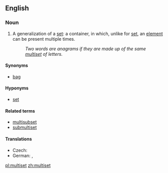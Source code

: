 ==English==
{{wikipedia}}

===Noun===
{{en-noun}}

# {{set_theory}} A generalization of a [[set]]: a container, in which, unlike for [[set]], an [[element]] can be present multiple times.
#: ''Two words are anagrams if they are made up of the same [[multiset]] of letters.''

====Synonyms====
* [[bag]]

====Hyponyms====
* [[set]]

====Related terms====
* [[multisubset]]
* [[submultiset]]

====Translations====
{{trans-top|container}}
* Czech: {{t-|cs|multimnožina|f}}
* German: {{t|de|Multimenge|f}}, {{t|de|Multimengen|f|p}}
{{trans-mid}}
{{trans-bottom}}

[[pl:multiset]]
[[zh:multiset]]